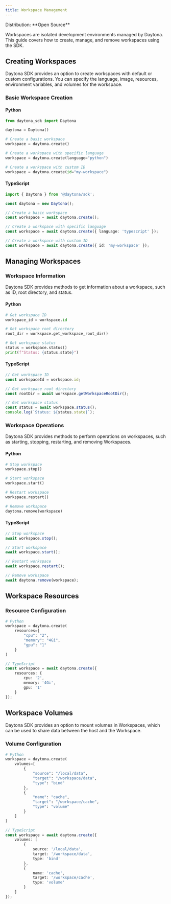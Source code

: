 ```yaml
---
title: Workspace Management
---
```



<Label>
  Distribution: **Open Source**
</Label>

Workspaces are isolated development environments managed by Daytona. This guide covers how to create, manage, and remove workspaces using the SDK.

## Creating Workspaces

Daytona SDK provides an option to create workspaces with default or custom configurations. You can specify the language, image, resources, environment variables, and volumes for the workspace.

### Basic Workspace Creation

#### Python

```python
from daytona_sdk import Daytona

daytona = Daytona()

# Create a basic workspace
workspace = daytona.create()

# Create a workspace with specific language
workspace = daytona.create(language="python")

# Create a workspace with custom ID
workspace = daytona.create(id="my-workspace")
```

#### TypeScript

```typescript
import { Daytona } from '@daytona/sdk';

const daytona = new Daytona();

// Create a basic workspace
const workspace = await daytona.create();

// Create a workspace with specific language
const workspace = await daytona.create({ language: 'typescript' });

// Create a workspace with custom ID
const workspace = await daytona.create({ id: 'my-workspace' });
```

## Managing Workspaces

### Workspace Information

Daytona SDK provides methods to get information about a workspace, such as ID, root directory, and status.

#### Python

```python
# Get workspace ID
workspace_id = workspace.id

# Get workspace root directory
root_dir = workspace.get_workspace_root_dir()

# Get workspace status
status = workspace.status()
print(f"Status: {status.state}")
```

#### TypeScript

```typescript
// Get workspace ID
const workspaceId = workspace.id;

// Get workspace root directory
const rootDir = await workspace.getWorkspaceRootDir();

// Get workspace status
const status = await workspace.status();
console.log(`Status: ${status.state}`);
```

### Workspace Operations

Daytona SDK provides methods to perform operations on workspaces, such as starting, stopping, restarting, and removing Workspaces.

#### Python

```python
# Stop workspace
workspace.stop()

# Start workspace
workspace.start()

# Restart workspace
workspace.restart()

# Remove workspace
daytona.remove(workspace)
```

#### TypeScript

```typescript
// Stop workspace
await workspace.stop();

// Start workspace
await workspace.start();

// Restart workspace
await workspace.restart();

// Remove workspace
await daytona.remove(workspace);
```

## Workspace Resources

### Resource Configuration

```python
# Python
workspace = daytona.create(
    resources={
        "cpu": "2",
        "memory": "4Gi",
        "gpu": "1"
    }
)
```

```typescript
// TypeScript
const workspace = await daytona.create({
    resources: {
        cpu: '2',
        memory: '4Gi',
        gpu: '1'
    }
});
```

## Workspace Volumes

Daytona SDK provides an option to mount volumes in Workspaces, which can be used to share data between the host and the Workspace.

### Volume Configuration

```python
# Python
workspace = daytona.create(
    volumes=[
        {
            "source": "/local/data",
            "target": "/workspace/data",
            "type": "bind"
        },
        {
            "name": "cache",
            "target": "/workspace/cache",
            "type": "volume"
        }
    ]
)
```

```typescript
// TypeScript
const workspace = await daytona.create({
    volumes: [
        {
            source: '/local/data',
            target: '/workspace/data',
            type: 'bind'
        },
        {
            name: 'cache',
            target: '/workspace/cache',
            type: 'volume'
        }
    ]
});
```
